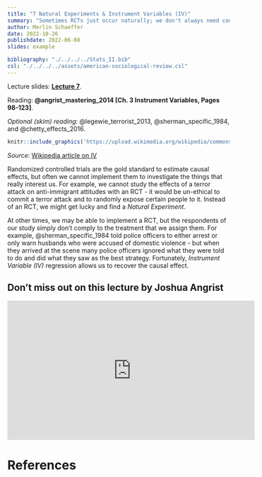 ```yaml
---
title: "7 Natural Experiments & Instrument Variables (IV)"
summary: "Sometimes RCTs just occur naturally; we don't always need control over treatment assignment."
author: Merlin Schaeffer
date: 2022-10-26
publishdate: 2022-06-08
slides: example

bibliography: "./../../../Stats_II.bib"
csl: "./../../../assets/american-sociological-review.csl"
---
```


Lecture slides: [**Lecture 7**](/Lectures/7-NatExp-IV1/7-NatExp-IV1.html).

Reading: **@angrist_mastering_2014[Ch. 3 Instrument Variables, Pages 98-123]**.

*Optional (skim) reading*: @legewie_terrorist_2013,  @sherman_specific_1984, and @chetty_effects_2016.

```r
knitr::include_graphics('https://upload.wikimedia.org/wikipedia/commons/thumb/4/4f/Instrumental_variables_-_Zmienne_instrumentalne.svg/1200px-Instrumental_variables_-_Zmienne_instrumentalne.svg.png')
```
*Source*: [Wikipedia article on IV](https://en.wikipedia.org/wiki/Instrumental_variables_estimation)

Randomized controlled trials are the gold standard to estimate causal effects, but often we cannot implement them to investigate the things that really interest us. For example, we cannot study the effects of a terror attack on anti-immigrant attitudes with an RCT - it would be un-ethical to commit a terror attack and to randomly expose certain people to it. Instead of an RCT, we might get lucky and find a *Natural Experiment*.

At other times, we may be able to implement a RCT, but the respondents of our study simply don't comply to the treatment that we assign them. For example, @sherman_specific_1984 told police officers to either arrest or only warn husbands who were accused of domestic violence - but when they arrived at the scene many police officers ignored what they were told to do and did what they saw as the best strategy. Fortunately, *Instrument Variable (IV)* regression allows us to recover the causal effect.

## Don't miss out on this lecture by Joshua Angrist
<iframe width="560" height="315" src="https://www.youtube.com/embed/yHypzxYikqk" title="YouTube video player" frameborder="0" allow="accelerometer; autoplay; clipboard-write; encrypted-media; gyroscope; picture-in-picture" allowfullscreen></iframe>

# References
